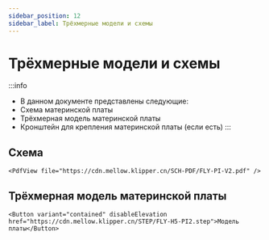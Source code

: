 ```yaml
---
sidebar_position: 12
sidebar_label: Трёхмерные модели и схемы
---
```




# Трёхмерные модели и схемы

:::info
* В данном документе представлены следующие:
* Схема материнской платы
* Трёхмерная модель материнской платы
* Кронштейн для крепления материнской платы (если есть)
:::

## Схема

    <PdfView file="https://cdn.mellow.klipper.cn/SCH-PDF/FLY-PI-V2.pdf" />


## Трёхмерная модель материнской платы

    <Button variant="contained" disableElevation href="https://cdn.mellow.klipper.cn/STEP/FLY-H5-PI2.step">Модель платы</Button>

